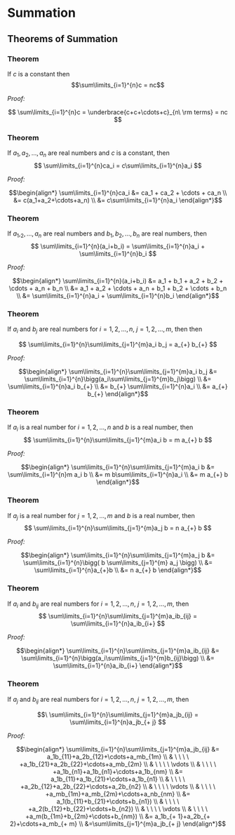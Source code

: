 # Summation {#summation-chapter}

## Theorems of Summation

### Theorem {#summation-theorem-1}
If $c$ is a constant then $$\sum\limits_{i=1}^{n}c = nc$$

_Proof:_

$$
\sum\limits_{i=1}^{n}c
	= \underbrace{c+c+\cdots+c}_{n\ \rm terms}
	= nc
$$

### Theorem {#summation-theorem-2}

If $a_1,a_2,\ldots,a_n$ are real numbers and $c$ is a constant, then 
$$
\sum\limits_{i=1}^{n}ca_i
	= c\sum\limits_{i=1}^{n}a_i
$$

_Proof:_

$$\begin{align*} 
\sum\limits_{i=1}^{n}ca_i
	&= ca_1 + ca_2 + \cdots + ca_n \\
	&= c(a_1+a_2+\cdots+a_n) \\
	&= c\sum\limits_{i=1}^{n}a_i
\end{align*}$$


### Theorem {#summation-theorem-3}

If $a_1,_2,\ldots,a_n$ are real numbers and $b_1,b_2,\ldots,b_n$ are real numbers, then
$$
\sum\limits_{i=1}^{n}(a_i+b_i)
	= \sum\limits_{i=1}^{n}a_i + \sum\limits_{i=1}^{n}b_i
$$

_Proof:_

$$\begin{align*}
\sum\limits_{i=1}^{n}(a_i+b_i)
	&= a_1 + b_1 + a_2 + b_2 + \cdots + a_n + b_n \\
  &= a_1 + a_2 + \cdots + a_n + b_1 + b_2 + \cdots + b_n \\
	&= \sum\limits_{i=1}^{n}a_i + \sum\limits_{i=1}^{n}b_i
\end{align*}$$


### Theorem {#summation-theorem-4}

If $a_i$ and $b_j$ are real numbers for $i=1,2,\ldots,n$, $j=1,2,\ldots,m$, then
then 

$$
\sum\limits_{i=1}^{n}\sum\limits_{j=1}^{m}a_i b_j
	= a_{+} b_{+}
$$

_Proof:_

$$\begin{align*}
\sum\limits_{i=1}^{n}\sum\limits_{j=1}^{m}a_i b_j
	&= \sum\limits_{i=1}^{n}\bigg(a_i\sum\limits_{j=1}^{m}b_j\bigg) \\
	&= \sum\limits_{i=1}^{n}a_i b_{+} \\
	&= b_{+} \sum\limits_{i=1}^{n}a_i \\
	&= a_{+} b_{+}
\end{align*}$$



### Theorem {#summation-theorem-5}

If $a_i$ is a real number for $i=1,2,\ldots,n$ and $b$ is a real number, then 
$$
\sum\limits_{i=1}^{n}\sum\limits_{j=1}^{m}a_i b
	= m a_{+} b
$$

_Proof:_

$$\begin{align*}
\sum\limits_{i=1}^{n}\sum\limits_{j=1}^{m}a_i b
	&= \sum\limits_{i=1}^{n}m a_i b \\
	&= m b\sum\limits_{i=1}^{n}a_i \\
	&= m a_{+} b
\end{align*}$$



### Theorem {#summation-theorem-6}

If $a_j$ is a real number for $j=1,2,\ldots,m$ and $b$ is a real number, then 
$$
\sum\limits_{i=1}^{n}\sum\limits_{j=1}^{m}a_j b
	= n a_{+} b
$$

_Proof:_

$$\begin{align*}
\sum\limits_{i=1}^{n}\sum\limits_{j=1}^{m}a_j b
	&= \sum\limits_{i=1}^{n}\bigg( b \sum\limits_{j=1}^{m} a_j \bigg) \\
	&= \sum\limits_{i=1}^{n}a_{+}b \\
	&= n a_{+} b
\end{align*}$$


### Theorem {#summation-theorem-7}

If $a_i$ and $b_{ij}$ are real numbers for $i=1,2,\ldots,n$, $j=1,2,\ldots,m$, then 
$$
\sum\limits_{i=1}^{n}\sum\limits_{j=1}^{m}a_ib_{ij}
	= \sum\limits_{i=1}^{n}a_ib_{i+}
$$

_Proof:_

$$\begin{align*}
\sum\limits_{i=1}^{n}\sum\limits_{j=1}^{m}a_ib_{ij}
	&= \sum\limits_{i=1}^{n}\bigg(a_i\sum\limits_{j=1}^{m}b_{ij}\bigg) \\
	&= \sum\limits_{i=1}^{n}a_ib_{i+}
\end{align*}$$


### Theorem {#summation-theorem-8}

If $a_j$ and $b_{ij}$ are real numbers for $i=1,2,\ldots,n$, $j=1,2,\ldots,m$, then 

$$\
\sum\limits_{i=1}^{n}\sum\limits_{j=1}^{m}a_jb_{ij}
	= \sum\limits_{i=1}^{n}a_jb_{+ j}
$$

_Proof:_

$$\begin{align*}
\sum\limits_{i=1}^{n}\sum\limits_{j=1}^{m}a_jb_{ij}
  &= a_1b_{11}+a_2b_{12}+\cdots+a_mb_{1m} \\
  & \ \ \ \  +a_1b_{21}+a_2b_{22}+\cdots+a_mb_{2m} \\
  & \ \ \ \ \vdots \\
  & \ \ \ \ +a_1b_{n1}+a_1b_{n1}+\cdots+a_1b_{nm} \\
  &= a_1b_{11}+a_1b_{21}+\cdots+a_1b_{n1} \\
  & \ \ \ \ +a_2b_{12}+a_2b_{22}+\cdots+a_2b_{n2} \\
  & \ \ \ \ \vdots \\
  & \ \ \ \ +a_mb_{1m}+a_mb_{2m}+\cdots+a_nb_{nm} \\
  &= a_1(b_{11}+b_{21}+\cdots+b_{n1}) \\
  & \ \ \ \ +a_2(b_{12}+b_{22}+\cdots+b_{n2}) \\
  & \ \ \ \ \vdots \\
  & \ \ \ \ +a_m(b_{1m}+b_{2m}+\cdots+b_{nm}) \\
  &= a_1b_{+ 1}+a_2b_{+ 2}+\cdots+a_mb_{+ m} \\
  &=\sum\limits_{j=1}^{m}a_jb_{+ j}
\end{align*}$$
